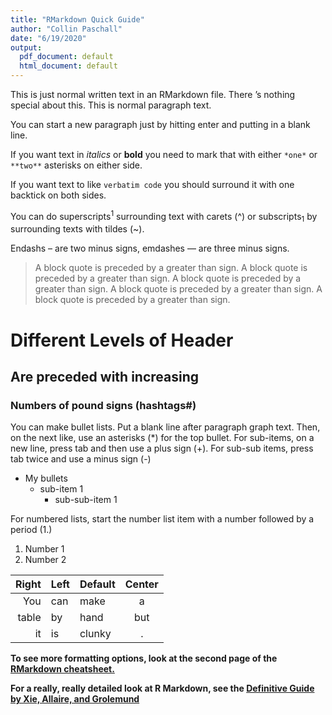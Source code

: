 ```yaml
---
title: "RMarkdown Quick Guide"
author: "Collin Paschall"
date: "6/19/2020"
output:
  pdf_document: default
  html_document: default
---
```


This is just normal written text in an RMarkdown file. There 's nothing special about this. This is normal paragraph text.

You can start a new paragraph just by hitting enter and putting in a blank line.

If you want text in *italics* or **bold** you need to mark that with either `*one*` or `**two**` asterisks on either side.

If you want text to like `verbatim code` you should surround it with one backtick on both sides.

You can do superscripts^1^ surrounding text with carets (^) or subscripts~1~ by surrounding texts with tildes (~).

Endashs -- are two minus signs, emdashes --- are three minus signs.

>A block quote is preceded by a greater than sign. A block quote is preceded by a greater than sign. A block quote is preceded by a greater than sign. A block quote is preceded by a greater than sign. A block quote is preceded by a greater than sign.

# Different Levels of Header
## Are preceded with increasing
### Numbers of pound signs (hashtags#)

You can make bullet lists. Put a blank line after paragraph graph text. Then, on the next like, use an asterisks (*) for the top bullet. For sub-items, on a new line, press tab and then use a plus sign (+). For sub-sub items, press tab twice and use a minus sign (-)

* My bullets
  + sub-item 1
    - sub-sub-item 1

For numbered lists, start the number list item with a number followed by a period (1.)

1. Number 1
2. Number 2


|Right|Left|Default|Center|
|----:|:---|-------|:----:|
|You  |can | make  | a    |
|table|by  | hand  |but   |
|it   |is  | clunky| .    |

**To see more formatting options, look at the second page of the [RMarkdown cheatsheet.](https://rstudio.com/wp-content/uploads/2016/03/rmarkdown-cheatsheet-2.0.pdf)**

**For a really, really detailed look at R Markdown, see the [Definitive Guide by Xie, Allaire, and Grolemund](https://bookdown.org/yihui/rmarkdown/)**

